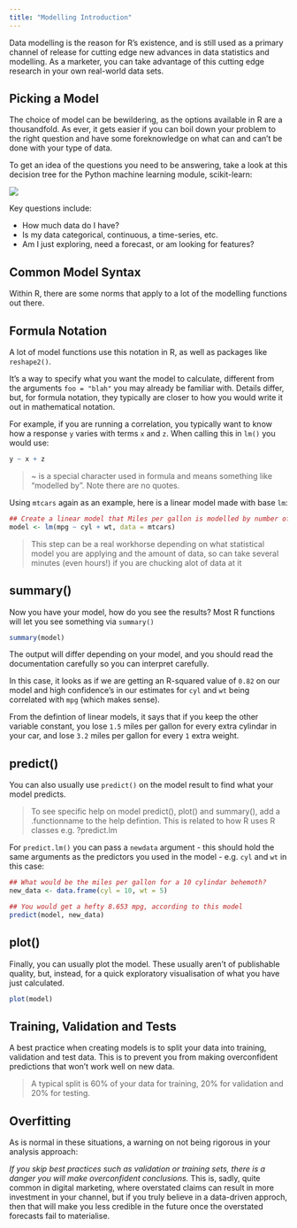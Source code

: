 ```yaml
---
title: "Modelling Introduction"
---
```


Data modelling is the reason for R's existence, and is still used as a primary channel of release for cutting edge new advances in data statistics and modelling.  As a marketer, you can take advantage of this cutting edge research in your own real-world data sets.

## Picking a Model

The choice of model can be bewildering, as the options available in R are a thousandfold.  As ever, it gets easier if you can boil down your problem to the right question and have some foreknowledge on what can and can't be done with your type of data.

To get an idea of the questions you need to be answering, take a look at this decision tree for the Python machine learning module, scikit-learn:

![](images/medium_ml_map.png)

Key questions include:

* How much data do I have?
* Is my data categorical, continuous, a time-series, etc.
* Am I just exploring, need a forecast, or am looking for features?

## Common Model Syntax

Within R, there are some norms that apply to a lot of the modelling functions out there.

## Formula Notation

A lot of model functions use this notation in R, as well as packages like `reshape2()`.

It's a way to specify what you want the model to calculate, different from the arguments `foo = "blah"` you may already be familiar with.  Details differ, but, for formula notation, they typically are closer to how you would write it out in mathematical notation.

For example, if you are running a correlation, you typically want to know how a response `y` varies with terms `x` and `z`.  When calling this in `lm()` you would use:

```r
y ~ x + z
```

> ~ is a special character used in formula and means something like "modelled by".  Note there are no quotes.

Using `mtcars` again as an example, here is a linear model made with base `lm`:

```r
## Create a linear model that Miles per gallon is modelled by number of cylinders and car weight
model <- lm(mpg ~ cyl + wt, data = mtcars)
```

> This step can be a real workhorse depending on what statistical model you are applying and the amount of data, so can take several minutes (even hours!) if you are chucking alot of data at it

## summary()

Now you have your model, how do you see the results?  Most R functions will let you see something via `summary()`

```r

summary(model)

```

The output will differ depending on your model, and you should read the documentation carefully so you can interpret carefully.

In this case, it looks as if we are getting an R-squared value of `0.82` on our model and high confidence's in our estimates for `cyl` and `wt` being correlated with `mpg` (which makes sense).

From the defintion of linear models, it says that if you keep the other variable constant, you lose `1.5` miles per gallon for every extra cylindar in your car, and lose `3.2` miles per gallon for every `1` extra weight.

## predict()

You can also usually use `predict()` on the model result to find what your model predicts.

> To see specific help on model predict(), plot() and summary(), add a .functionname to the help defintion.  This is related to how R uses R classes e.g. ?predict.lm

For `predict.lm()` you can pass a `newdata` argument - this should hold the same arguments as the predictors you used in the model - e.g. `cyl` and `wt` in this case:

```r

## What would be the miles per gallon for a 10 cylindar behemoth?
new_data <- data.frame(cyl = 10, wt = 5)

## You would get a hefty 8.653 mpg, according to this model
predict(model, new_data)

```

## plot()

Finally, you can usually plot the model. These usually aren't of publishable quality, but, instead, for a quick exploratory visualisation of what you have just calculated.

```r
plot(model)
```


## Training, Validation and Tests

A best practice when creating models is to split your data into training, validation and test data. This is to prevent you from making overconfident predictions that won't work well on new data.

> A typical split is 60% of your data for training, 20% for validation and 20% for testing.

## Overfitting

As is normal in these situations, a warning on not being rigorous in your analysis approach:

_If you skip best practices such as validation or training sets, there is a danger you will make overconfident conclusions._  This is, sadly, quite common in digital marketing, where overstated claims can result in more investment in your channel, but if you truly believe in a data-driven approch, then that will make you less credible in the future once the overstated forecasts fail to materialise.

